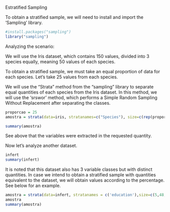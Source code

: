 Estratified Sampling

To obtain a stratified sample, we will need to install and import the 'Sampling' library.
```{r}
#install.packages("sampling")
library("sampling")
```

Analyzing the scenario:

We will use the Iris dataset, which contains 150 values, divided into 3 species equally, meaning 50 values of each species.

To obtain a stratified sample, we must take an equal proportion of data for each species. Let's take 25 values from each species.

We will use the "Strata" method from the "sampling" library to separate equal quantities of each species from the Iris dataset. In this method, we will use the 'srswor' method, which performs a Simple Random Sampling Without Replacement after separating the classes.
```{r}
proporcao = 25
amostra = strata(data=iris, stratanames=c("Species"), size=c(rep(proporcao,3)), method="srswor")

summary(amostra)
```
See above that the variables were extracted in the requested quantity.

Now let's analyze another dataset.
```{r}
infert
summary(infert)
```
It is noted that this dataset also has 3 variable classes but with distinct quantities. In case we intend to obtain a stratified sample with quantities equivalent to the dataset, we will obtain values according to the percentage. See below for an example.
```{r}
amostra = strata(data=infert, stratanames = c('education'),size=c(5,48,47), method='srswor')
amostra
summary(amostra)
```

